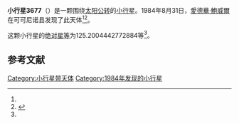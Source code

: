 {{Infobox planet
| bgcolour = #FFFFC0
| name = 3677 Magnusson
| symbol = 
| image = 
| caption = 
| discovery = yes
| discovery_ref = 
| discoverer = [[愛德華·鮑威爾|愛德華·鮑威爾]]
| discovery_site = [[可可尼诺县|可可尼诺县]] 
| discovered = 1984年8月31日
| designations = yes
| mp_name = 
| named_after = 
| alt_names = 1984 QJ1/ 1974 VO
| mp_category = [[主带小行星|主带小行星]]
| orbit_ref = <ref name="a">[http://ssd.jpl.nasa.gov/sbdb.cgi?sstr=3677 3677 Magnusson] {{Wayback|url=http://ssd.jpl.nasa.gov/sbdb.cgi?sstr=3677 |date=20201030172913 }}，小行星數據庫瀏覽器（JPL Small-Body Database Browser）－[[美国国家航空航天局|美国国家航空航天局]]喷气推进实验室</ref>
| epoch = 2456400.5 (2013年4月18日更新)
| aphelion = {{convert|2.721779848616501|AU|km|3|abbr=on|lk=out}}
| perihelion = {{convert|1.809971662731297|AU|km|3|abbr=on}}
| semimajor = {{convert|2.265875755673899|AU|km|3|abbr=on}}
| eccentricity = 0.201204365
| period = 1245.812161 [[日|日]]<br />3.41[[儒略年|儒略年]]
| avg_speed = 
| inclination = 4.293346496921579
| asc_node = 205.9861558849186
| mean_anomaly = 
| arg_peri = 125.2004442772884
| satellites = 
| physical_characteristics = yes
| dimensions = 
| mass = 
| density = 
| surface_grav = 
| escape_velocity = 
| sidereal_day = 
| axial_tilt = 
| pole_ecliptic_lat = 
| pole_ecliptic_lon = 
| albedo = 
| temperatures= 
| temp_name1 = 
| mean_temp_1 = 
| max_temp_1 = 
| temp_name2 = 
| max_temp_2 = 
| spectral_type = 
| abs_magnitude = 125.2004442772884
}}

'''小行星3677'''（{{lang-en|3677 Magnusson}}）是一颗围绕[[太阳|太阳]][[公转|公转]]的[[小行星|小行星]]。1984年8月31日，[[愛德華·鮑威爾|愛德華·鮑威爾]]在可可尼诺县发现了此天体<ref name="a" /><ref>{{cite news|title=小行星列表|url=http://cfa-www.harvard.edu/iau/lists/NumberedMPs.txt|accessdate=2013-07-08|newspaper=哈佛大学|archive-date=2008-05-17|archive-url=https://web.archive.org/web/20080517010638/http://cfa-www.harvard.edu/iau/lists/NumberedMPs.txt|dead-url=no}}</ref>。

这颗小行星的[[绝对星等|绝对星等]]为125.2004442772884等<ref name="a" />。

==参考文献==
{{reflist}}
{{Minor Planet Number|[[小行星3676|小行星3676]]|[[小行星3678|小行星3678]]}}

{{小天体}}

[[Category:小行星带天体|Category:小行星带天体]]
[[Category:1984年发现的小行星|Category:1984年发现的小行星]]

{{asteroid-stub}}